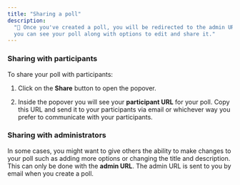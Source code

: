 ```yaml
---
title: "Sharing a poll"
description:
  "🤝 Once you've created a poll, you will be redirected to the admin URL where
  you can see your poll along with options to edit and share it."
---
```


### Sharing with participants

To share your poll with participants:

1. Click on the **Share** button to open the popover.

2. Inside the popover you will see your **participant URL** for your poll. Copy
   this URL and send it to your participants via email or whichever way you
   prefer to communicate with your participants.

### Sharing with administrators

In some cases, you might want to give others the ability to make changes to your
poll such as adding more options or changing the title and description. This can
only be done with the **admin URL**. The admin URL is sent to you by email when
you create a poll.
